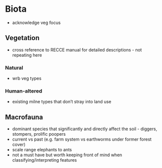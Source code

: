 # Biota

- acknowledge veg focus

## Vegetation

- cross reference to RECCE manual for detailed descriptions - not repeating here

### Natural

- wrb veg types

### Human-altered

- existing milne types that don't stray into land use

## Macrofauna

- dominant species that significantly and directly affect the soil - diggers, stompers, prolific poopers
- current vs past (e.g. farm system vs earthworms under former forest cover)
- scale range elephants to ants
- not a must have but worth keeping front of mind when classifying/interpreting features
